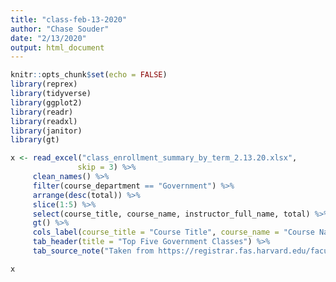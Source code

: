 ```yaml
---
title: "class-feb-13-2020"
author: "Chase Souder"
date: "2/13/2020"
output: html_document
---
```


```r
knitr::opts_chunk$set(echo = FALSE)
library(reprex)
library(tidyverse)
library(ggplot2)
library(readr)
library(readxl)
library(janitor)
library(gt)
```

```r
x <- read_excel("class_enrollment_summary_by_term_2.13.20.xlsx",
               skip = 3) %>%
     clean_names() %>%
     filter(course_department == "Government") %>%
     arrange(desc(total)) %>%
     slice(1:5) %>%
     select(course_title, course_name, instructor_full_name, total) %>%
     gt() %>%
     cols_label(course_title = "Course Title", course_name = "Course Name", instructor_full_name = "Instructor", total = "Enrollment") %>%
     tab_header(title = "Top Five Government Classes") %>%
     tab_source_note("Taken from https://registrar.fas.harvard.edu/faculty-staff/courses/enrollment")

x

```




